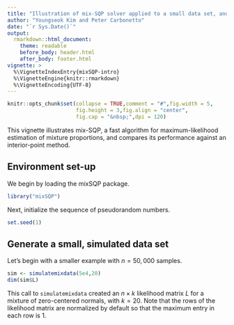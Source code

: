 ```yaml
---
title: "Illustration of mix-SQP solver applied to a small data set, and a large one"
author: "Youngseok Kim and Peter Carbonetto"
date: "`r Sys.Date()`"
output:
  rmarkdown::html_document:
    theme: readable
    before_body: header.html
    after_body: footer.html
vignette: >
  %\VignetteIndexEntry{mixSQP-intro}
  %\VignetteEngine{knitr::rmarkdown}
  %\VignetteEncoding{UTF-8}
---
```


```r
knitr::opts_chunk$set(collapse = TRUE,comment = "#",fig.width = 5,
                      fig.height = 3,fig.align = "center",
                      fig.cap = "&nbsp;",dpi = 120)
```

This vignette illustrates mix-SQP, a fast algorithm for
maximum-likelihood estimation of mixture proportions, and compares its
performance against an interior-point method.

## Environment set-up

We begin by loading the mixSQP package.

```r
library("mixSQP")
```

Next, initialize the sequence of pseudorandom numbers.

```r
set.seed(1)
```

## Generate a small, simulated data set

Let's begin with a smaller example with $n = 50,000$ samples.

```r
sim <- simulatemixdata(5e4,20)
dim(sim$L)
```

This call to `simulatemixdata` created an $n \times k$ likelihood
matrix $L$ for a mixture of zero-centered normals, with $k = 20$. Note
that the rows of the likelihood matrix are normalized by default so
that the maximum entry in each row is 1.
